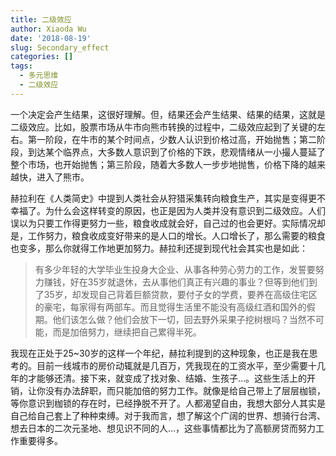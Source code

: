 ```yaml
---
title: 二级效应
author: Xiaoda Wu
date: '2018-08-19'
slug: Secondary_effect
categories: []
tags:
  - 多元思维
  - 二级效应
---
```


一个决定会产生结果，这很好理解。但，结果还会产生结果、结果的结果，这就是二级效应。比如，股票市场从牛市向熊市转换的过程中，二级效应起到了关键的左右。第一阶段，在牛市的某个时间点，少数人认识到价格过高，开始抛售；第二阶段，到达某个临界点，大多数人意识到了价格的下跌，悲观情绪从一小撮人蔓延了整个市场，也开始抛售；第三阶段，随着大多数人一步步地抛售，价格下降的越来越快，进入了熊市。

赫拉利在《人类简史》中提到人类社会从狩猎采集转向粮食生产，其实是变得更不幸福了。为什么会这样转变的原因，也正是因为人类并没有意识到二级效应。人们误以为只要工作得更努力一些，粮食收成就会好，自己过的也会更好。实际情况却是，工作努力，粮食收成变好带来的是人口的增长。人口增长了，那么需要的粮食也变多，那么你就得工作地更加努力。赫拉利还提到现代社会其实也是如此：

> 有多少年轻的大学毕业生投身大企业、从事各种劳心劳力的工作，发誓要努力赚钱，好在35岁就退休，去从事他们真正有兴趣的事业？但等到他们到了35岁，却发现自己背着巨额贷款，要付子女的学费，要养在高级住宅区的豪宅，每家得有两部车。而且觉得生活里不能没有高级红酒和国外的假期。他们该怎么做？他们会放下一切，回去野外采果子挖树根吗？当然不可能，而是加倍努力，继续把自己累得半死。

我现在正处于25~30岁的这样一个年纪，赫拉利提到的这种现象，也正是我在思考的。目前一线城市的房价动辄就是几百万，凭我现在的工资水平，至少需要十几年的才能够还清。接下来，就变成了找对象、结婚、生孩子...。这些生活上的开销，让你没有办法辞职，而只能加倍的努力工作。就像是给自己带上了层层枷锁，等你意识到枷锁的存在时，已经挣脱不开了。人都渴望自由，我想大部分人其实是自己给自己套上了种种束缚。对于我而言，想了解这个广阔的世界、想骑行台湾、想去日本的二次元圣地、想见识不同的人...，这些事情都比为了高额房贷而努力工作重要得多。

